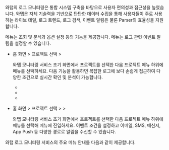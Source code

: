 와탭의 로그 모니터링은 통합 시스템 구축을 바탕으로 사용자 편의성과 접근성을 높였습니다. 와탭은 자체 기술력을 기반으로 탄탄한 데이터 수집을 통해 사용자들이 주로 사용하는 라이브 테일, 로그 트렌드, 로그 검색, 이벤트 알림은 물론 Parser의 효율성을 지원합니다. 

<Cmdname sid="side_log" className="uitext" /> 메뉴는 조회 및 분석과 옵션 설정 등의 기능을 제공합니다. <Cmdname sid="side_eventSetting" className="uitext" /> 메뉴는 로그 관련 이벤트 알림을 설정할 수 있습니다.

* 홈 화면 &gt; 프로젝트 선택 &gt; <Cmdname sid="side_log" className="uitext" />

  와탭 모니터링 서비스 초기 화면에서 프로젝트를 선택한 다음 프로젝트 메뉴 하위에 <Cmdname sid="side_log" className="uitext" /> 메뉴를 선택하세요. 다음 기능을 활용하면 복잡한 로그에 보다 손쉽게 접근하여 다양한 조건으로 실시간 확인 및 분석이 가능합니다.

  * <Cmdname sid="side_logTail" className="uitext" />
  * <Cmdname sid="side_logExplorer" className="uitext" />
  * <Cmdname sid="side_logSearch" className="uitext" />
  
* 홈 화면 &gt; 프로젝트 선택 &gt; <Cmdname sid="side_event" className="uitext" /> &gt; <Cmdname sid="side_eventSetting" className="uitext" />

  와탭 모니터링 서비스 초기 화면에서 프로젝트를 선택한 다음 프로젝트 메뉴 하위에 <Cmdname sid="side_event" className="uitext" /> 메뉴를 선택해 <Cmdname sid="side_eventSetting" className="uitext" /> 메뉴에 진입하세요. 이벤트 조건을 설정하고 이메일, SMS, 메신저, App Push 등 다양한 경로로 알림을 수신할 수 있습니다.

와탭 로그 모니터링 서비스의 주요 메뉴 안내를 다음과 같이 제공합니다.


<DocCardList/>
